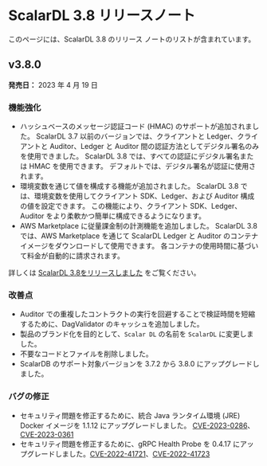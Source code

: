 # ScalarDL 3.8 リリースノート


<TranslationBanner />

このページには、ScalarDL 3.8 のリリース ノートのリストが含まれています。

## v3.8.0

**発売日：** 2023 年 4 月 19 日

### 機能強化

- ハッシュベースのメッセージ認証コード (HMAC) のサポートが追加されました。 ScalarDL 3.7 以前のバージョンでは、クライアントと Ledger、クライアントと Auditor、Ledger と Auditor 間の認証方法としてデジタル署名のみを使用できました。 ScalarDL 3.8 では、すべての認証にデジタル署名または HMAC を使用できます。 デフォルトでは、デジタル署名が認証に使用されます。
- 環境変数を通じて値を構成する機能が追加されました。 ScalarDL 3.8 では、環境変数を使用してクライアント SDK、Ledger、および Auditor 構成の値を設定できます。 この機能により、クライアント SDK、Ledger、Auditor をより柔軟かつ簡単に構成できるようになります。
- AWS Marketplace に従量課金制の計測機能を追加しました。 ScalarDL 3.8 では、AWS Marketplace を通じて ScalarDL Ledger と Auditor のコンテナ イメージをダウンロードして使用できます。 各コンテナの使用時間に基づいて料金が自動的に請求されます。

詳しくは [ScalarDL 3.8をリリースしました](https://medium.com/scalar-engineering-ja/scalardl-3-8%E3%82%92%E3%83%AA%E3%83%AA%E3%83%BC%E3%82%B9%E3%81%97%E3%81%BE%E3%81%97%E3%81%9F-64a48664e5a3) をご覧ください。

### 改善点

- Auditor での重複したコントラクトの実行を回避することで検証時間を短縮するために、DagValidator のキャッシュを追加しました。
- 製品のブランド化を目的として、`Scalar DL` の名前を `ScalarDL` に変更しました。
- 不要なコードとファイルを削除しました。
- ScalarDB のサポート対象バージョンを 3.7.2 から 3.8.0 にアップグレードしました。

### バグの修正

- セキュリティ問題を修正するために、統合 Java ランタイム環境 (JRE) Docker イメージを 1.1.12 にアップグレードしました。 [CVE-2023-0286](https://nvd.nist.gov/vuln/detail/CVE-2023-0286)、[CVE-2023-0361](https://nvd.nist.gov/vuln/detail/CVE-2023-0361)
- セキュリティ問題を修正するために、gRPC Health Probe を 0.4.17 にアップグレードしました。[CVE-2022-41721](https://nvd.nist.gov/vuln/detail/CVE-2022-41721)、[CVE-2022-41723](https://nvd.nist.gov/vuln/detail/cve-2022-41723)
